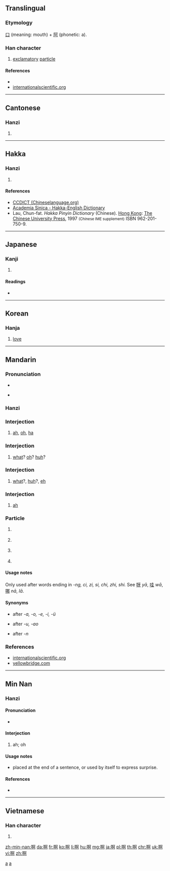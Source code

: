 {{also|a}}
==Translingual==
{{stroke order}}

===Etymology===
[[口]] (meaning: mouth) + [[阿]] (phonetic: a).

===Han character===
{{Han char|rn=30|rad=口|as=08|sn=11|four=6102<sub>0</sub>|canj=口弓中口 (RNLR)|ids=⿰[[口]][[阿]]}}

# [[exclamatory]] [[particle]]

====References====
* {{Han ref|kx=0195.040|dkj=03808|dj=0416.050|hdz=10634.180|uh=554A|ud=21834|bh=B0DA|bd=45274}}
* [http://internationalscientific.org/CharacterASP/CharacterEtymology.aspx?characterInput=%E5%95%8A internationalscientific.org]

----

==Cantonese==
{{zh-hanzi-box|啊}}

===Hanzi===
{{yue-hanzi|jyut=[[aa1]], [[aa2]], [[aa3]], [[aa4]]|y=a1, a2, a3, a4}}

# {{defn|lang=yue|sort=口08}}

----

==Hakka==

===Hanzi===
{{hak-hanzi|poj=o (o<sup>1</sup>), ó (o<sup>2</sup>)|gd=o<sup>1</sup> [Meixian, Bao'an, Kwangtung], o<sup>1</sup>, a<sup>1</sup> [Hailu, Siyan]|hpy=o2, o3}}

# {{defn|lang=hak|sort=口08}}

====References====
*[http://www.chineselanguage.org/dictionaries/?mode=view&module=chardict&query=%E5%95%8A CCDICT (Chineselanguage.org)]
*[http://minhakka.ling.sinica.edu.tw/bkg/hakyin/search.php?DETAIL=1&LIMIT=id=29415&dbname=su_tian_1&graph=2 Academia Sinica - Hakka-English Dictionary]
*Lau, Chun-fat. ''Hakka Pinyin Dictionary'' (Chinese). [[Hong Kong]]: [[w:Chinese University of Hong Kong|The Chinese University Press]], 1997 <small>(Chinese IME supplement)</small> ISBN 962-201-750-9.

----

==Japanese==

===Kanji===
{{ja-kanji|grade=|rs=口08}}

# {{defn|lang=ja|sort=口08}}

====Readings====
* {{ja-readings|on=[[あ]] (a)|kun=[[こえ]] (koe)}}

----

==Korean==

===Hanja===
{{ko-hanja|hangeul=아|rv=a|mr=a}}

# [[love]]

----

==Mandarin==
{{zh-hanzi-box|啊}}

===Pronunciation===
* {{audio|Zh-ā.ogg|audio (ā)|lang=cmn}}
{{Pinyin-IPA|ā}}
* {{audio|Zh-a.ogg|audio (a)|lang=cmn}}
{{Pinyin-IPA|a}}
{{Pinyin-IPA|ǎ}}
{{Pinyin-IPA|á}}
{{Pinyin-IPA|à}}

===Hanzi===
{{cmn-hanzi|pin=[[ā]] ([[a1]]), [[á]] ([[a2]]), [[ǎ]] ([[a3]]), [[à]] ([[a4]]), [[a]] ([[a5]])|wg=a<sup>1</sup>, a<sup>2</sup>, a<sup>3</sup>, a<sup>4</sup>, a}}

===Interjection===
{{cmn-interj|ts|pin=[[ā#Mandarin|ā]]|pint=a1}}

# {{n-g|(used by itself to express surprise)}} [[ah]], [[oh]], [[ha]]
#: {{zh-usex|'''啊{Ā}'''！我 又 赢 了！|'''Ha'''! I've won again!|inline=0|link=y}}

===Interjection===
{{cmn-interj|ts|pin=[[ǎ#Mandarin|ǎ]]|pint=a3}}

# {{n-g|(indicating puzzled surprise)}} [[what]]? [[oh]]? [[huh]]?
#: {{zh-usex|'''啊{Ǎ}'''！真 有 这 事儿{r}？|What? Is that really so?|inline=0|link=y}}

===Interjection===
{{cmn-interj|ts|pin=[[á#Mandarin|á]]|pint=a2}}

# {{n-g|(indicating doubt or questioning)}} [[what]]?, [[huh]]?, [[eh]]
#: {{zh-usex|'''啊{Á}'''？你 说 什么？|Huh, what did you say?|inline=0|link=y}}

===Interjection===
{{cmn-interj|ts|pin=[[à#Mandarin|à]]|pint=a4}}

# {{n-g|(indicating agreement/approval)}} [[ah]]
#: {{zh-usex|'''啊{À}'''，好 吧。|Well, OK.|inline=0|link=y}}

===Particle===
{{cmn-particle|ts|pin=[[a#Mandarin|a]]|pint=a}}

# {{n-g|sentence-final particle expressing surprise}}
#: {{zh-usex|你 不 来 '''啊{a}'''？|So you're not coming?|inline=1|link=y}}
# {{n-g|sentence-final particle expressing exclamation, excitement or enthusiasm}}
#: {{zh-usex|多 好 天儿{r} '''啊{a}'''！|What a fine day!|inline=1|link=y}}
#: {{zh-usex|谢谢 '''啊{a}'''|Thanks|inline=1|link=y}}
# {{n-g|sentence-final particle softening the request}}
#: {{zh-usex|老 ^王 '''啊{a}'''，这 可 不行 '''啊{a}'''！|Wang, this won't do!|inline=1|link=y}}
# {{n-g|used in enumerations, for confirmation (often untranslated)}}
#: {{zh-usex|钱 '''啊{a}'''，书 '''啊{a}'''，表 '''啊{a}'''，我 都 丢 了。|Money, books, watch, I lost everything.|inline=1|link=y}}

====Usage notes====
Only used after words ending in ''-ng, ci, zi, si, chi, zhi, shi.'' See [[呀]] ''yā'', [[哇]] ''wā'', [[哪]] ''nā'', [[]] ''lā''.

====Synonyms====
* {{l|cmn|呀}} after '' -a, -o, -e, -i, -ü''
* {{l|cmn|哇}} after ''-u, -ao''
* {{l|cmn|哪}} after ''-n''

===References===
* [http://internationalscientific.org/CharacterASP/CharacterEtymology.aspx?characterInput=%E5%95%8A internationalscientific.org]
* [http://www.yellowbridge.com/chinese/wordsearch.php?searchMode=C&word=%E5%95%8A yellowbridge.com]

[[Category:Beginning Mandarin|a]]
[[Category:Mandarin entries with audio links|a]]

----

==Min Nan==
{{zh-hanzi-box|啊}}

===Hanzi===
{{nan-hanzi|poj=[[a]] (a<sup>1</sup>)|tlpa=}}

====Pronunciation====
* {{IPA|[ a ]|lang=nan}}

====Interjection====
{{nan-inter|ts|poj=a|pojt=a|rs=口08}}

# ah; oh

====Usage notes====
* placed at the end of a sentence, or used by itself to express surprise.

====References====
* {{cite web
| url = http://203.64.42.21/iug/ungian/SoannTeng/chil/taihoa.asp
| title = 啊
| work = On-line Taiwanese/Mandarin Dictionary (台文／華文線頂辭典)
| language = Taiwanese/English
| accessdate = 2011-01-29}}

----

==Vietnamese==

===Han character===
{{vi-hantu|[[a]], [[à]], [[ạ]]|rs=口08}}

# {{defn|lang=vi|sort=口08}}

[[zh-min-nan:啊]]
[[da:啊]]
[[fr:啊]]
[[ko:啊]]
[[li:啊]]
[[hu:啊]]
[[mg:啊]]
[[ja:啊]]
[[pl:啊]]
[[th:啊]]
[[chr:啊]]
[[uk:啊]]
[[vi:啊]]
[[zh:啊]]